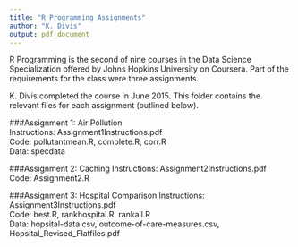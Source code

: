 ```yaml
---
title: "R Programming Assignments"
author: "K. Divis"
output: pdf_document
---
```


R Programming is the second of nine courses in the Data Science Specialization offered by Johns Hopkins University on Coursera. Part of the requirements for the class were three assignments.   

K. Divis completed the course in June 2015. This folder contains the relevant files for each assignment (outlined below).   

###Assignment 1: Air Pollution   
Instructions: Assignment1Instructions.pdf   
Code: pollutantmean.R, complete.R, corr.R   
Data: specdata   

###Assignment 2: Caching
Instructions: Assignment2Instructions.pdf   
Code: Assignment2.R   

###Assignment 3: Hospital Comparison
Instructions: Assignment3Instructions.pdf   
Code: best.R, rankhospital.R, rankall.R   
Data: hopsital-data.csv, outcome-of-care-measures.csv, Hopsital_Revised_Flatfiles.pdf

